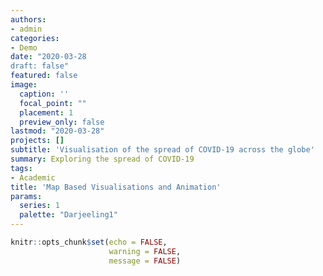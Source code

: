 ```yaml
---
authors:
- admin
categories:
- Demo
date: "2020-03-28
draft: false"
featured: false
image:
  caption: ''
  focal_point: ""
  placement: 1
  preview_only: false
lastmod: "2020-03-28"
projects: []
subtitle: 'Visualisation of the spread of COVID-19 across the globe'
summary: Exploring the spread of COVID-19
tags:
- Academic
title: 'Map Based Visualisations and Animation'
params:
  series: 1
  palette: "Darjeeling1"
---
```



```r
knitr::opts_chunk$set(echo = FALSE, 
                      warning = FALSE,
                      message = FALSE)


```

